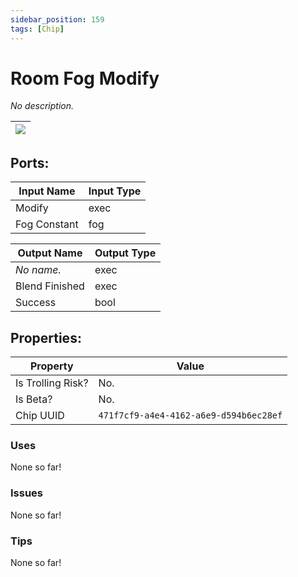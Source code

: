 ```yaml
---
sidebar_position: 159
tags: [Chip]
---
```


# Room Fog Modify


*No description.*

| ![](https://images-ext-2.discordapp.net/external/MPmIaQzlEPmgGWlgi-WxBBXt0Bjv_zWPkg1y1f_sy3s/https/www.recroomcircuits.com/image/circuit/absolute-value?width=206&height=108) |
|-----|

## Ports:

| Input Name | Input Type |
|-----------|-----------|
| Modify | exec |
| Fog Constant | fog |

| Output Name | Output Type |
|-----------|-----------|
| *No name.* | exec |
| Blend Finished | exec |
| Success | bool |

## Properties:

| Property  | Value |
|-------------------|-----------|
| Is Trolling Risk? | No. |
| Is Beta? | No. |
| Chip UUID | `471f7cf9-a4e4-4162-a6e9-d594b6ec28ef` |

### Uses
None so far!

### Issues
None so far!

### Tips
None so far!
